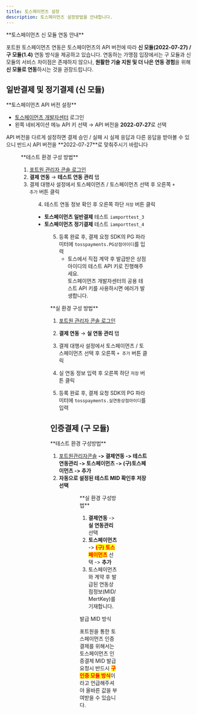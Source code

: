 ```yaml
---
title: 토스페이먼츠 설정
description: 토스페이먼츠 설정방법을 안내합니다.
---
```





<Hint style="info">
**토스페이먼츠 신 모듈 연동 안내**

포트원 토스페이먼츠 연동은 토스페이먼츠의 API 버전에 따라 **신 모듈(2022-07-27) / 구 모듈(1.4)** 연동 방식을 제공하고 있습니다.
연동하는 가맹점 입장에서는 구 모듈과 신 모듈의 서비스 차이점은 존재하지 않으나, **원활한 기술 지원 및 더 나은 연동 경험**을 위해 **신 모듈로 연동**하시는 것을 권장드립니다.

</Hint>

## 일반결제 및 정기결제 (신 모듈)

<Tabs>
<Tab title="토스페이먼츠 API 버전 설정">
**토스페이먼츠 API 버전 설정**

- [토스페이먼츠 개발자센터](https://app.tosspayments.com/signin?redirectUrl=https%3A%2F%2Fdevelopers.tosspayments.com%2Fmy%2Fapi-keys) 로그인
- 왼쪽 네비게이션 메뉴 API 키 선택 → API 버전을 **2022-07-27**로 선택

<Hint style="warning">
API 버전을 다르게 설정하면 결제 승인 / 실패 시 실제 응답과 다른 응답을 받아볼 수 있으니 반드시 API 버전을 **2022-07-27**로 맞춰주시기 바랍니다

</Hint>

<Figure src="/gitbook-assets/ko/image (184) (2).png" />

</Tab>

<Tab title="테스트 결제">
**테스트 환경 구성 방법**

1. [포트원 관리자 콘솔 로그인](https://admin.portone.io/integration)
2. **결제 연동** → **테스트 연동 관리** 탭
3. 결제 대행사 설정에서 토스페이먼츠 / 토스페이먼츠 선택 후 오른쪽 `+ 추가` 버튼 클릭

<Figure src={image1} />

4. 테스트 연동 정보 확인 후 오른쪽 하단 `저장` 버튼 클릭

- **토스페이먼츠 일반결제** 테스트 `iamporttest_3`
- **토스페이먼츠 정기결제** 테스트 `iamporttest_4`

<Figure src={image2} caption="테스트 환경 상세 설정 예시" />

5. 등록 완료 후, 결제 요청 SDK의 PG 파라미터에 `tosspayments.PG상점아이디`를 입력
   - 토스에서 직접 계약 후 발급받은 상점아이디의 테스트 API 키로 진행해주세요.\
     토스페이먼츠 개발자센터의 공용 테스트 API 키를 사용하시면 에러가 발생합니다.

</Tab>

<Tab title="실 결제">
**실 환경 구성 방법**

1. [포트원 관리자 콘솔 로그인](https://admin.portone.io/integration)
2. **결제 연동** → **실 연동 관리** 탭
3. 결제 대행사 설정에서 토스페이먼츠 / 토스페이먼츠 선택 후 오른쪽 `+ 추가` 버튼 클릭

   <Figure src={image7} />

4. 실 연동 정보 입력 후 오른쪽 하단 `저장` 버튼 클릭

   <Figure src={image8} />

5. 등록 완료 후, 결제 요청 SDK의 PG 파라미터에 `tosspayments.실연동상점아이디`를 입력

</Tab>
</Tabs>

## 인증**결제 (구 모듈)**

<Tabs>
<Tab title="테스트 결제">
**테스트 환경 구성방법**

1. [포트원관리자콘솔](https://admin.portone.io) **-> 결제연동 -> 테스트 연동관리 -> 토스페이먼츠 -> (구)토스페이먼츠 -> 추가**
2. **자동으로 설정된 테스트 MID 확인후 저장 선택**

<Figure
  src={image3}
  caption="결제연동 -> 테스트 연동관리 -> 토스페이먼츠 -> (구)토스페이먼츠 -> 추가"
/>

<Figure src={image4} caption="자동으로 설정된 테스트 MID 확인후 저장" />

</Tab>

<Tab title="실 결제">
**실 환경 구성방법**

1. **결제연동** -> **실 연동관리** 선택
2. **토스페이먼츠** -> <mark style="color:red;">**(구) 토스페이먼츠**</mark> 선택 -> **추가**
3. 토스페이먼츠와 계약 후 발급된 연동상점정보(MID/ MertKey)를 기재합니다.

<Hint style="danger">
발급 MID 방식

포트원을 통한 토스페이먼츠 인증결제를 위해서는 토스페이먼츠 인증결제 MID 발급 요청시 반드시 <mark style="color:red;">**구 인증 모듈 방식**</mark>이라고 언급해주셔야 올바른 값을 부여받을 수 있습니다.

</Hint>

<Figure src={image5} caption="토스페이먼츠 -> (구) 토스페이먼츠 선택 -> 추가" />

<Figure
  src={image6}
  caption="토스페이먼츠와 계약 후 발급된 연동상점정보(MID/ MertKey)를 기재"
/>

</Tab>
</Tabs>
